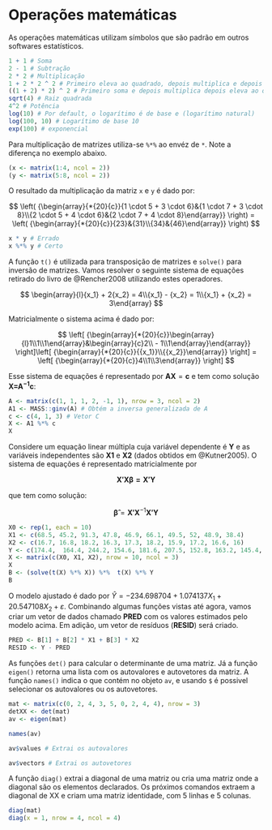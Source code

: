 # Operações matemáticas {#math}

As operações matemáticas utilizam símbolos que são padrão em outros softwares estatísticos.

```r
1 + 1 # Soma
2 - 1 # Subtração
2 * 2 # Multiplicação
1 + 2 * 2 ^ 2 # Primeiro eleva ao quadrado, depois multiplica e depois soma
((1 + 2) * 2) ^ 2 # Primeiro soma e depois multiplica depois eleva ao quadrado
sqrt(4) # Raiz quadrada
4^2 # Potência
log(10) # Por default, o logarítimo é de base e (logarítimo natural)
log(100, 10) # Logarítimo de base 10
exp(100) # exponencial

```

Para multiplicação de matrizes utiliza-se `%*%` ao envéz de `*`. Note a diferença no exemplo abaixo. 
	


```r
(x <- matrix(1:4, ncol = 2))
(y <- matrix(5:8, ncol = 2))
```


O resultado da multiplicação da matriz `x` e `y` é dado por:

$$
\left( {\begin{array}{*{20}{c}}{1 \cdot 5 + 3 \cdot 6}&{1 \cdot 7 + 3 \cdot 8}\\{2 \cdot 5 + 4 \cdot 6}&{2 \cdot 7 + 4 \cdot 8}\end{array}} \right) = \left( {\begin{array}{*{20}{c}}{23}&{31}\\{34}&{46}\end{array}} \right)
$$

```r
x * y # Errado
x %*% y # Certo
```

A função `t()` \indf{t} é utilizada para transposição de matrizes e `solve()` \indf{solve} para inversão de matrizes. Vamos resolver o seguinte sistema de equações retirado do livro de @Rencher2008 utilizando estes operadores.

$$
	\begin{array}{l}{x_1} + 2{x_2} = 4\\{x_1} - {x_2} = 1\\{x_1} + {x_2} = 3\end{array} 
$$


Matricialmente o sistema acima é dado por:

$$
\left[ {\begin{array}{*{20}{c}}\begin{array}{l}1\\1\\1\end{array}&\begin{array}{c}2\\ - 1\\1\end{array}\end{array}} \right]\left[ {\begin{array}{*{20}{c}}{{x_1}}\\{{x_2}}\end{array}} \right] = \left[ {\begin{array}{*{20}{c}}4\\1\\3\end{array}} \right] 
$$

Esse sistema de equações é representado por ${\boldsymbol{AX}} = {\boldsymbol{c}}$ e tem como solução ${\boldsymbol{X = }}{{\boldsymbol{A}}^{{\boldsymbol{ - 1}}}}{\boldsymbol{c}}$:

```r

A <- matrix(c(1, 1, 1, 2, -1, 1), nrow = 3, ncol = 2)
A1 <- MASS::ginv(A) # Obtém a inversa generalizada de A
c <- c(4, 1, 3) # Vetor C
X <- A1 %*% c
X
```



Considere um equação linear múltipla cuja variável dependente é **Y** e as variáveis independentes são **X1** e **X2** (dados obtidos em @Kutner2005). O sistema de equações é representado matricialmente por \indt{sistema de equações}

$$
\boldsymbol{X'X\beta = X'Y}
$$

que tem como solução:


$$
\boldsymbol{\hat\beta} = \boldsymbol{X'X}^{- 1}\boldsymbol{X'Y}
$$


```r
X0 <- rep(1, each = 10)
X1 <- c(68.5, 45.2, 91.3, 47.8, 46.9, 66.1, 49.5, 52, 48.9, 38.4)
X2 <- c(16.7, 16.8, 18.2, 16.3, 17.3, 18.2, 15.9, 17.2, 16.6, 16)
Y <- c(174.4,  164.4, 244.2, 154.6, 181.6, 207.5, 152.8, 163.2, 145.4, 137.2)
X <- matrix(c(X0, X1, X2), nrow = 10, ncol = 3)
X
B <- (solve(t(X) %*% X)) %*%  t(X) %*% Y
B
```

O modelo ajustado é dado por $\hat Y =  - 234.698704 + 1.074137{X_1} + 20.547108{X_2} + \varepsilon$. Combinando algumas funções vistas até agora, vamos criar um vetor de dados chamado **PRED** com os valores estimados pelo modelo acima. Em adição, um vetor de resíduos (**RESID**) será criado.
```r
PRED <- B[1] + B[2] * X1 + B[3] * X2
RESID <- Y - PRED

```

As funções `det()` \indf{det} para calcular o determinante de uma matriz. Já a função `eigen()` \indf{eigen} retorna uma lista com os autovalores e autovetores da matriz. A função `names()` \indf{names} indica o que contém no objeto `av`, e usando `$` é possivel selecionar os autovalores ou os autovetores.

```r
mat <- matrix(c(0, 2, 4, 3, 5, 0, 2, 4, 4), nrow = 3)
detXX <- det(mat)
av <- eigen(mat)
```

```r
names(av)
```

```r
av$values # Extrai os autovalores
```

```r
av$vectors # Extrai os autovetores
```

A função `diag()` \indf{diag} extrai a diagonal de uma matriz ou cria uma matriz onde a diagonal são os elementos declarados. Os próximos comandos extraem a diagonal de XX e criam uma matriz identidade, com 5 linhas e 5 colunas.

```r
diag(mat)
diag(x = 1, nrow = 4, ncol = 4)
```
